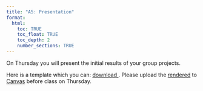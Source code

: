 ```yaml
---
title: "A5: Presentation"
format:
  html:
    toc: TRUE
    toc_float: TRUE
    toc_depth: 2
    number_sections: TRUE
---
```


On Thursday you will present the initial results of your group projects.

Here is a template which you can: <a href="https://pols1600.paultesta.org/assignments/pols1600_presentation_template.qmd" download="" > download </a>. Please upload the [rendered](https://pols1600.paultesta.org/assignments/pols1600_presentation_template) to [Canvas](https://canvas.brown.edu/courses/1094972/assignments) before class on Thursday.

